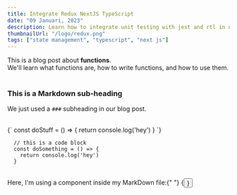 ```yaml
---
title: Integrate Redux NextJS TypeScript
date: "09 Januari, 2023"
description: Learn how to integrate unit testing with jest and rtl in nextjs typescript project
thumbnailUrl: "/logo/redux.png"
tags: ["state management", "typescript", "next js"]
---
```


<div>
  This is a blog post about <strong>functions</strong>. <br />
  We'll learn what functions are, how to write functions, and how to use them.
</div>

<br />

### This is a Markdown sub-heading

We just used a `###` subheading in our blog post.

<br />

<SyntaxHighlighter language="javascript">
  {`
    const doStuff = () => {
      return console.log('hey')
    }
  `}
</SyntaxHighlighter>
<br />

```
  // this is a code block
  const doSomething = () => {
    return console.log('hey')
  }
```

<br />

<div>
  Here, I'm using a component inside my MarkDown file:{" "}
  {<Button text={"Click me"} />}
</div>
